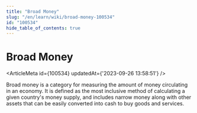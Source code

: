 ```yaml
---
title: "Broad Money"
slug: "/en/learn/wiki/broad-money-100534"
id: "100534"
hide_table_of_contents: true
---
```



# Broad Money

<ArticleMeta id={100534} updatedAt={'2023-09-26 13:58:51'} />
<div className='border-solid border-b border-t-0 my-4 border-[var(--ifm-color-gray-300)]' />

Broad money is a category for measuring the amount of money circulating in an economy. It is defined as the most inclusive method of calculating a given country's money supply, and includes narrow money along with other assets that can be easily converted into cash to buy goods and services.
